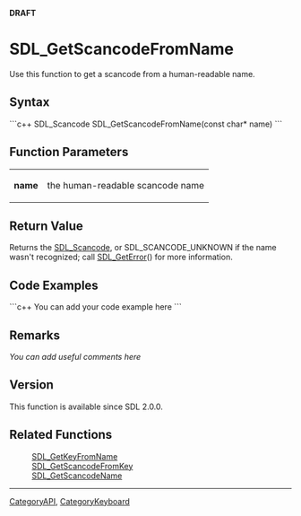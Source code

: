 <!-- pragma section-numbers off -->
<!-- pragma camelcase off -->
'''DRAFT'''

= SDL_GetScancodeFromName =
Use this function to get a scancode from a human-readable name.


== Syntax ==
```c++
SDL_Scancode SDL_GetScancodeFromName(const char* name)
```

== Function Parameters ==
{|
|'''name'''
|the human-readable scancode name
|}

== Return Value ==
Returns the [[SDL_Scancode]], or SDL_SCANCODE_UNKNOWN if the name wasn't recognized; call [[SDL_GetError]]() for more information.

== Code Examples ==
```c++
You can add your code example here
```

== Remarks ==
''You can add useful comments here''

== Version ==
This function is available since SDL 2.0.0.

== Related Functions ==
:[[SDL_GetKeyFromName]]
:[[SDL_GetScancodeFromKey]]
:[[SDL_GetScancodeName]]

----
[[CategoryAPI]], [[CategoryKeyboard]]
